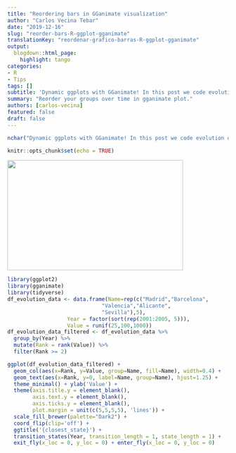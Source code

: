 ```yaml
---
title: "Reordering bars in GGanimate visualization"
author: "Carlos Vecina Tebar"
date: "2019-12-16"
slug: "reorder-bars-R-ggplot-gganimate"
translationKey: "reordenar-grafico-barras-R-ggplot-gganimate"
output:
  blogdown::html_page:
    highlight: tango
categories:
- R
- Tips
tags: []
subtitle: 'Dynamic ggplots with GGanimate! In this post we code evolution of a barplot over time and reordering its bar. ¡Click on and discover it!'
summary: "Reorder your groups over time in gganimate plot."
authors: [carlos-vecina]
featured: false
draft: false
---
```

```r
nchar("Dynamic ggplots with GGanimate! In this post we code evolution of a barplot over time and reordering its bar. ¡Click on and discover it!")
```

```r
knitr::opts_chunk$set(echo = TRUE)
```

<img src="./featured.gif" height="250px" width="400px" />

```r
library(ggplot2)
library(gganimate)
library(tidyverse)
df_evolution_data <- data.frame(Name=rep(c("Madrid","Barcelona",
                              "Valencia","Alicante",
                              "Sevilla"),5),
                   Year = factor(sort(rep(2001:2005, 5))),
                   Value = runif(25,100,1000))
df_evolution_data_filtered <- df_evolution_data %>%
  group_by(Year) %>%
  mutate(Rank = rank(Value)) %>% 
  filter(Rank >= 2)
```

```r
ggplot(df_evolution_data_filtered) +
  geom_col(aes(x=Rank, y=Value, group=Name, fill=Name), width=0.4) +
  geom_text(aes(x=Rank, y=0, label=Name, group=Name), hjust=1.25) +
  theme_minimal() + ylab('Value') +
  theme(axis.title.y = element_blank(),
        axis.text.y = element_blank(),
        axis.ticks.y = element_blank(),
        plot.margin = unit(c(5,5,5,5), 'lines')) +
  scale_fill_brewer(palette="Dark2") +
  coord_flip(clip='off') + 
  ggtitle('{closest_state}') + 
  transition_states(Year, transition_length = 1, state_length = 1) +
  exit_fly(x_loc = 0, y_loc = 0) + enter_fly(x_loc = 0, y_loc = 0)
```

